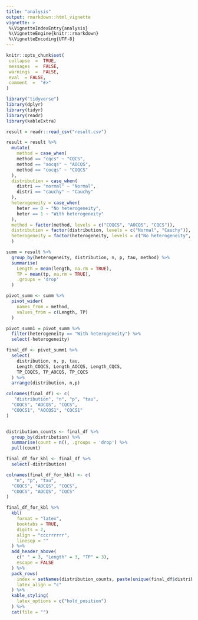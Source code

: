 ```yaml
---
title: "analysis"
output: rmarkdown::html_vignette
vignette: >
 %\VignetteIndexEntry{analysis}
 %\VignetteEngine{knitr::rmarkdown}
 %\VignetteEncoding{UTF-8}
---
```


```r
knitr::opts_chunk$set(
 collapse  =  TRUE, 
 messages  =  FALSE,
 warnings  =  FALSE,
 eval  = FALSE,
 comment  =  "#>"
)
```

```r
library("tidyverse")
library(dplyr)
library(tidyr)
library(readr)
library(kableExtra)
```


```r

result = readr::read_csv("result.csv")

result = result %>%
  mutate(
    method = case_when(
    method == "cqcs" ~ "CQCS",
    method == "aocqs" ~ "AOCQS",
    method == "cocqs" ~ "COQCS"
  ), 
  distribution = case_when(
    distri == "normal" ~ "Normal",
    distri == "cauchy" ~ "Cauchy"
  ),
  heterogeneity = case_when(
    heter == 0 ~ "No heterogeneity",
    heter == 1 ~ "With heterogeneity"
  ),
  method = factor(method, levels = c("COQCS", "AOCQS", "CQCS")),
  distribution = factor(distribution, levels = c("Normal", "Cauchy")),
  heterogeneity = factor(heterogeneity, levels = c("No heterogeneity", "With heterogeneity"))
  )
```


```r
summ = result %>%
  group_by(heterogeneity, distribution, n, p, tau, method) %>%
  summarise(
    Length = mean(length, na.rm = TRUE),
    TP = mean(tp, na.rm = TRUE),
    .groups = 'drop'
  )
```


```r
pivot_summ <- summ %>%
  pivot_wider(
    names_from = method,
    values_from = c(Length, TP)
  )
```

```r
pivot_summ1 = pivot_summ %>%
  filter(heterogeneity == "With heterogeneity") %>%
  select(-heterogeneity)
```


```r
final_df <- pivot_summ1 %>%
  select(
    distribution, n, p, tau,
    Length_COQCS, Length_AOCQS, Length_CQCS,
    TP_COQCS, TP_AOCQS, TP_CQCS
  ) %>%
  arrange(distribution, n,p)
```




```r
colnames(final_df) <- c(
   "distribution", "n", "p", "tau",
  "COQCS", "AOCQS", "CQCS",
  "COQCS1", "AOCQS1", "CQCS1"
)


distribution_counts <- final_df %>%
  group_by(distribution) %>%
  summarise(count = n(), .groups = 'drop') %>%
  pull(count)

final_df_for_kbl <- final_df %>%
  select(-distribution)

colnames(final_df_for_kbl) <- c(
   "n", "p", "tau",
  "COQCS", "AOCQS", "CQCS",
  "COQCS", "AOCQS", "CQCS"
)

final_df_for_kbl %>%
  kbl(
    format = "latex",
    booktabs = TRUE,
    digits = 2,
    align = "cccrrrrrr",  
    linesep = ""
  ) %>%
  add_header_above(
    c(" " = 3, "Length" = 3, "TP" = 3),
    escape = FALSE
  ) %>%
  pack_rows(
    index = setNames(distribution_counts, paste(unique(final_df$distribution), " distribution")),
    latex_align = "c"  
  ) %>%
  kable_styling(
    latex_options = c("hold_position")
  ) %>%
  cat(file = "")
```


